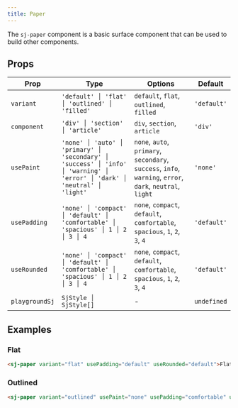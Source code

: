 ```yaml
---
title: Paper
---
```



The `sj-paper` component is a basic surface component that can be used to build other components.

## Props

| Prop | Type | Options | Default |
| --- | --- | --- | --- |
| `variant` | `'default' │ 'flat' │ 'outlined' │ 'filled'` | `default`, `flat`, `outlined`, `filled` | `'default'` |
| `component` | `'div' │ 'section' │ 'article'` | `div`, `section`, `article` | `'div'` |
| `usePaint` | `'none' │ 'auto' │ 'primary' │ 'secondary' │ 'success' │ 'info' │ 'warning' │ 'error' │ 'dark' │ 'neutral' │ 'light'` | `none`, `auto`, `primary`, `secondary`, `success`, `info`, `warning`, `error`, `dark`, `neutral`, `light` | `'none'` |
| `usePadding` | `'none' │ 'compact' │ 'default' │ 'comfortable' │ 'spacious' │ 1 │ 2 │ 3 │ 4` | `none`, `compact`, `default`, `comfortable`, `spacious`, `1`, `2`, `3`, `4` | `'default'` |
| `useRounded` | `'none' │ 'compact' │ 'default' │ 'comfortable' │ 'spacious' │ 1 │ 2 │ 3 │ 4` | `none`, `compact`, `default`, `comfortable`, `spacious`, `1`, `2`, `3`, `4` | `'default'` |
| `playgroundSj` | `SjStyle │ SjStyle[]` | - | `undefined` |

## Examples

### Flat

```html
<sj-paper variant="flat" usePadding="default" useRounded="default">Flat paper</sj-paper>
```

### Outlined

```html
<sj-paper variant="outlined" usePaint="none" usePadding="comfortable" useRounded="comfortable">Outlined paper</sj-paper>
```

